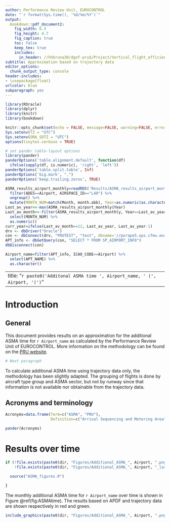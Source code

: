 ```yaml
---
author: Performance Review Unit, EUROCONTROL
date: "`r format(Sys.time(), '%d/%m/%Y')`" 
output: 
  bookdown::pdf_document2:
    fig_width: 6.3
    fig_height: 4.7
    fig_caption: true
    toc: false
    keep_tex: true
    includes:
      in_header: //hhbruna30/dgof-pru$/Project/Vertical_flight_efficiency/2015/En-route VFE/header.txt
subtitle: Approximation based on trajectory data
editor_options: 
  chunk_output_type: console
header-includes: 
- \usepackage{float}
urlcolor: blue
subparagraph: yes
---
```


```r

library(ROracle)
library(dplyr)
library(knitr)
library(bookdown)

knitr::opts_chunk$set(echo = FALSE, message=FALSE, warning=FALSE, error=FALSE, out.width = "\\textwidth")
Sys.setenv(TZ = "UTC")
Sys.setenv(ORA_SDTZ = "UTC")
options(tinytex.verbose = TRUE)

# set pander table-layout options
library(pander)
panderOptions('table.alignment.default', function(df)
  ifelse(sapply(df, is.numeric), 'right', 'left'))
panderOptions('table.split.table', Inf)
panderOptions('big.mark', ",")
panderOptions('keep.trailing.zeros', TRUE)
```


```r

ASMA_results_airport_monthly=readRDS('Results/ASMA_results_airport_monthly.RDS') %>% 
  filter(ADES==Airport, AIRSPACE_ID=="L40") %>% 
  ungroup() %>% 
  mutate(MONTH_NUM=match(Month, month.abb), Year=as.numeric(as.character(Year)))
Last_av_year<<-max(ASMA_results_airport_monthly$Year)
Last_av_month<<-filter(ASMA_results_airport_monthly, Year==Last_av_year) %>% 
  select(MONTH_NUM) %>% 
  as.numeric()
curr_year=ifelse(Last_av_month==12, Last_av_year, Last_av_year-1)
drv <- dbDriver("Oracle")
con <- dbConnect(drv, "PRUTEST", "test", dbname='//porape5.ops.cfmu.eurocontrol.be:1521/pe5')
APT_info <- dbGetQuery(con, "SELECT * FROM SP_AIRPORT_INFO")
dbDisconnect(con)

Airport_name=filter(APT_info, ICAO_CODE==Airport) %>% 
  select(APT_NAME) %>% 
  as.character()

```

---
title: "`r paste0('Additonal ASMA time ', Airport_name, ' (', Airport, ')')`"
---

# Introduction

## General
This document provides results on an approximation for the additional ASMA time for `r Airport_name` as calculated by the Performance Review Unit of EUROCONTROL. More information on the methodology can be found on the [PRU website](http://http://ansperformance.eu/references/methodology/additional_asma_time_pi.html).

```r
# Next paragraph
```

To calculate additional ASMA time using trajectory data only, the methodology has been slightly adapted. The grouping of flights is done by aircraft type group and ASMA sector, but not by runway since that information is not available nor obtainable from the trajectory data.

## Acronyms and terminology

```r

Acronyms=data.frame(Term=c("ASMA", "PRU"),
                    Definition=c("Arrival Sequencing and Metering Area", "Performance Review Unit"))

pander(Acronyms)

```

\newpage
# Results over time

```r

if (!file.exists(paste0(dir, "Figures/Additional_ASMA_", Airport, ".png")) |
    !file.exists(paste0(dir, "Figures/Additional_ASMA_", Airport, "_last_4_months.png"))) {

  source("ASMA_figures.R")
    
}

```

The monthly additional ASMA time for `r Airport_name` over time is shown in Figure \@ref(fig:ASMAtime). The results based on APDF and trajectory data are shown respectively in red and green.

```r

include_graphics(paste0(dir, "Figures/Additional_ASMA_", Airport, ".png"))

```





